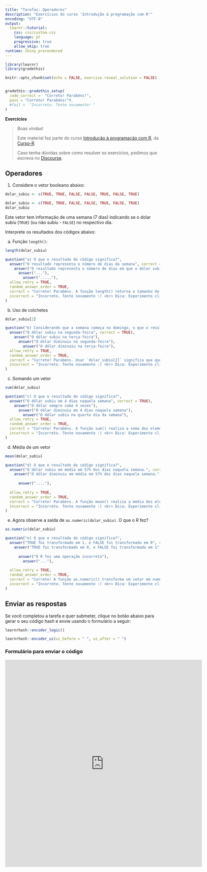```yaml
---
title: "Tarefas: Operadores"
description: "Exercícios do curso 'Introdução à programação com R'"
encoding: "UTF-8"
output: 
  learnr::tutorial:
    css: css/custom.css
    language: pt
    progressive: true
    allow_skip: true
runtime: shiny_prerendered
---
```


```r
library(learnr)
library(gradethis)

knitr::opts_chunk$set(echo = FALSE, exercise.reveal_solution = FALSE)


gradethis::gradethis_setup(
  code_correct =  "Correto! Parabéns!",
  pass = "Correto! Parabéns!"#,
  #fail =  "Incorreto. Tente novamente! "
)

```


**Exercícios**

> Boas vindas! 
>
> Este material faz parte do curso [Introdução à programação com R](https://curso-r.com/cursos/intro-programacao/), da [Curso-R](https://www.curso-r.com/).
>
> Caso tenha dúvidas sobre como resulver os exercícios, pedimos que escreva no [<i class="fab fa-discourse"></i> Discourse](https://discourse.curso-r.com/).


## Operadores

1) Considere o vetor booleano abaixo:

```r
dolar_subiu <- c(TRUE, TRUE, FALSE, FALSE, TRUE, FALSE, TRUE)
```

```r
dolar_subiu <- c(TRUE, TRUE, FALSE, FALSE, TRUE, FALSE, TRUE)
dolar_subiu
```

Este vetor tem informação de uma semana (7 dias) indicando se o dolar subiu (`TRUE`) (ou não subiu - `FALSE`) no respectivo dia.

Interprete os resultados dos códigos abaixo:

a) Função `length()`:

```r
length(dolar_subiu)
```

```r
question("a) O que o resultado do código significa?",
  answer("O resultado representa o número de dias da semana", correct = TRUE),
    answer("O resultado representa o número de dias em que o dólar subiu"),
      answer("..."),
        answer("....."),
  allow_retry = TRUE,
  random_answer_order = TRUE,
  correct = "Correto! Parabéns. A função length() retorna o tamanho do vetor. O vetor 'dolar_subiu' possui 7 elementos, que representa o número de dias da semana.",
  incorrect = "Incorreto. Tente novamente :) <br> Dica: Experimente clicar em `Executar código` e observar os resultados." 
)
```



b) Uso de colchetes

```r
dolar_subiu[2]
```

```r
question("b) Considerando que a semana começa no domingo, o que o resultado do código significa?",
  answer("O dólar subiu na segunda-feira", correct = TRUE),
    answer("O dólar subiu na terça-feira"),
      answer("O dólar diminuiu na segunda-feira"),
        answer("O dólar diminuiu na terça-feira"),
  allow_retry = TRUE,
  random_answer_order = TRUE,
  correct = "Correto! Parabéns. Usar `dolar_subiu[2]` significa que queremos obter o segundo elemento do vetor `dolar_subiu`. O segundo elemento selecionado representa a segunda-feira, então aa segunda-feira o dolar subiu (TRUE).",
  incorrect = "Incorreto. Tente novamente :) <br> Dica: Experimente clicar em `Executar código` e observar os resultados." 
)
```



c) Somando um vetor


```r
sum(dolar_subiu)
```

```r
question("c) O que o resultado do código significa?",
  answer("O dólar subiu em 4 dias naquela semana", correct = TRUE),
    answer("O dólar sempre sobe 4 vezes"),
      answer("O dólar diminuiu em 4 dias naquela semana"),
        answer("O dólar subiu no quarto dia da semana"),
  allow_retry = TRUE,
  random_answer_order = TRUE,
  correct = "Correto! Parabéns. A função sum() realiza a soma dos elementos do vetor. Como o vetor possui dados do tipo lógico (TRUE ou FALSE), o R entende que TRUE = 1 e FALSE = 0. O resultado de sum(dolar_subiu) é 4, portanto o dólar subiu em 4 dias na semana.",
  incorrect = "Incorreto. Tente novamente :) <br> Dica: Experimente clicar em `Executar código` e observar os resultados." 
)
```



d) Média de um vetor

```r
mean(dolar_subiu)
```

```r
question("d) O que o resultado do código significa?",
  answer("O dólar subiu em média em 57% dos dias naquela semana.", correct = TRUE),
    answer("O dólar diminuiu em média em 57% dos dias naquela semana."),
  
      answer("...."),
  
  allow_retry = TRUE,
  random_answer_order = TRUE,
  correct = "Correto! Parabéns. A função mean() realiza a média dos elementos do vetor. O resultado representa a média de dias em que o dólar subiu.",
  incorrect = "Incorreto. Tente novamente :) <br> Dica: Experimente clicar em `Executar código` e observar os resultados." 
)
```


e) Agora observe a saída de `as.numeric(dolar_subiu)`. O que o R fez?

```r
as.numeric(dolar_subiu)
```

```r
question("e) O que o resultado do código significa?",
  answer("TRUE foi transformado em 1, e FALSE foi transformado em 0", correct = TRUE),
    answer("TRUE foi transformado em 0, e FALSE foi transformado em 1"),
  
      answer("O R fez uma operação incorreta"),
        answer("..."),
  
  allow_retry = TRUE,
  random_answer_order = TRUE,
  correct = "Correto! A função as.numeric() transforma um vetor em numérico (quando possível). No vetor que o R retornou, TRUE foi transformado em 1, e FALSE foi transformado em 0.",
  incorrect = "Incorreto. Tente novamente :) <br> Dica: Experimente clicar em `Executar código` e observar os resultados." 
)
```


## Enviar as respostas

Se você completou a tarefa e quer submeter, clique no botão abaixo para gerar o seu código hash e envie usando o formulário a seguir:

```r
learnrhash::encoder_logic()
```

```r
learnrhash::encoder_ui(ui_before = " ", ui_after = " ")
```

### Formulário para enviar o código

<iframe src="https://docs.google.com/forms/d/e/1FAIpQLSd53h-0iVXI9CyPp0g-yQB0yov6ZcadVISUgMRnsEi5k6BnKA/viewform?embedded=true" width="640" height="673" frameborder="0" marginheight="0" marginwidth="0">Carregando…</iframe>

